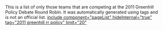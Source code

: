 This is a list of only those teams that are competing at the 2011 Greenhill Policy Debate Round Robin. It was automatically generated using tags and is not an official list.
[[include component="pageList" hideInternal="true" tag="2011 greenhill rr policy" limit="20" ]]